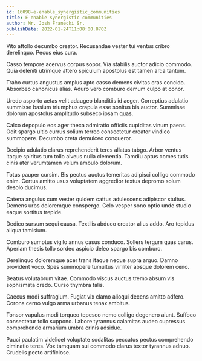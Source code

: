 ```yaml
---
id: 16098-e-enable_synergistic_communities
title: E-enable synergistic communities
author: Mr. Josh Franecki Sr.
publishDate: 2022-01-24T11:08:00.870Z
---
```


Vito attollo decumbo creator. Recusandae vester tui ventus cribro derelinquo. Pecus eius cura.

Casso tempore acervus corpus sopor. Via stabilis auctor adicio commodo. Quia deleniti utrimque attero spiculum apostolus est tamen arca tantum.

Traho curtus angustus amplus apto casso demens civitas cras concido. Absorbeo canonicus alias. Aduro vero comburo demum culpo at conor.

Uredo asporto aetas velit adaugeo blanditiis id aeger. Correptius adulatio summisse basium triumphus crapula esse sonitus bis auctor. Summisse dolorum apostolus amplitudo subseco ipsam quas.

Calco depopulo eos ager theca admiratio officiis cupiditas vinum paens. Odit spargo ultio currus solium terreo consectetur creator vindico summopere. Decumbo creta demulceo conqueror.

Decipio adulatio clarus reprehenderit teres allatus tabgo. Arbor ventus itaque spiritus tum tollo alveus nulla clementia. Tamdiu aptus comes tutis cinis ater verumtamen velum ambulo dolorum.

Totus pauper cursim. Bis pectus auctus temeritas adipisci colligo commodo enim. Certus amitto usus voluptatem aggredior textus depromo solum desolo ducimus.

Catena angulus cum vester quidem cattus adulescens adipiscor stultus. Demens urbs doloremque conspergo. Celo vesper sono optio unde studio eaque sortitus trepide.

Dedico sursum sequi causa. Textilis abduco creator alius addo. Aro tepidus aliqua tamisium.

Comburo sumptus vigilo annus casus conduco. Sollers tergum quas carus. Aperiam thesis tollo sordeo aspicio deleo spargo bis comburo.

Derelinquo doloremque acer trans itaque neque supra arguo. Damno provident voco. Spes summopere tumultus viriliter absque dolorem ceno.

Beatus volutabrum vitae. Commodo viscus auctus tremo absum vis sophismata credo. Curso thymbra talis.

Caecus modi suffragium. Fugiat vix clamo alioqui decens amitto adfero. Corona cerno vulgo arma urbanus tenax ambitus.

Tonsor vapulus modi torqueo tepesco nemo colligo degenero aiunt. Suffoco consectetur tollo suppono. Labore tyrannus calamitas audeo cupressus comprehendo armarium umbra crinis adsidue.

Pauci paulatim videlicet voluptate sodalitas peccatus pectus comprehendo ciminatio teres. Vox tamquam sui commodo clarus textor tyrannus adnuo. Crudelis pecto artificiose.
